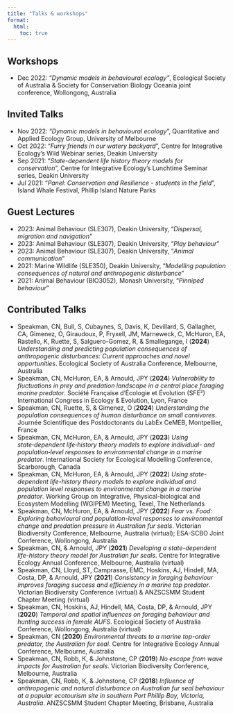 ```yaml
---
title: "Talks & workshops"
format: 
  html: 
    toc: true
---
```


## **Workshops**

-   Dec 2022: "*Dynamic models in behavioural ecology"*, Ecological Society of Australia & Society for Conservation Biology Oceania joint conference, Wollongong, Australia

## **Invited Talks**

-   Nov 2022: "*Dynamic models in behavioural ecology*", Quantitative and Applied Ecology Group, University of Melbourne
-   Oct 2022: "*Furry friends in our watery backyard*", Centre for Integrative Ecology's Wild Webinar series, Deakin University
-   Sep 2021: "*State-dependent life history theory models for conservation*", Centre for Integrative Ecology's Lunchtime Seminar series, Deakin University
-   Jul 2021: "*Panel: Conservation and Resilience - students in the field*", Island Whale Festival, Phillip Island Nature Parks

## **Guest Lectures**

-   2023: Animal Behaviour (SLE307), Deakin University, "*Dispersal, migration and navigation*"
-   2023: Animal Behaviour (SLE307), Deakin University, "*Play behaviour*"
-   2023: Animal Behaviour (SLE307), Deakin University, "*Animal communication*"
-   2021: Marine Wildlife (SLE350), Deakin University, "*Modelling population consequences of natural and anthropogenic disturbance*"
-   2021: Animal Behaviour (BIO3052), Monash University, "*Pinniped behaviour*"

## **Contributed Talks**

-   Speakman, CN, Bull, S, Cubaynes, S, Davis, K, Devillard, S, Gallagher, CA, Gimenez, O, Giraudoux, P, Fryxell, JM, Marneweck, C, McHuron, EA, Rastello, K, Ruette, S, Salguero-Gomez, R, & Smallegange, I (**2024**) *Understanding and predicting population consequences of anthropogenic disturbances: Current approaches and novel opportunities*. Ecological Society of Australia Conference, Melbourne, Australia
-   Speakman, CN, McHuron, EA, & Arnould, JPY (**2024**) *Vulnerability to fluctuations in prey and predation landscape in a central place foraging marine predator*. Société Française d’Écologie et Évolution (SFE²) International Congress in Ecology & Evolution, Lyon, France
-   Speakman, CN, Ruette, S, & Gimenez, O (**2024**) *Understanding the population consequences of human disturbance on small carnivores*. Journée Scientifique des Postdoctorants du LabEx CeMEB, Montpellier, France
-   Speakman, CN, McHuron, EA, & Arnould, JPY (**2023**) *Using state‑dependent life‑history theory models to explore individual- and population‑level responses to environmental change in a marine predator*. International Society for Ecological Modelling Conference, Scarborough, Canada
-   Speakman, CN, McHuron, EA, & Arnould, JPY (**2022**) *Using state-dependent life-history theory models to explore individual and population level responses to environmental change in a marine predator*. Working Group on Integrative, Physical-biological and Ecosystem Modelling (WGIPEM) Meeting, Texel, The Netherlands
-   Speakman, CN, McHuron, EA, & Arnould, JPY (**2022**) *Fear vs. Food: Exploring behavioural and population-level responses to environmental change and predation pressure in Australian fur seals*. Victorian Biodiversity Conference, Melbourne, Australia (virtual); ESA-SCBO Joint Conference, Wollongong, Australia
-   Speakman, CN, & Arnould, JPY (**2021**) *Developing a state-dependent life-history theory model for Australian fur seals*. Centre for Integrative Ecology Annual Conference, Melbourne, Australia (virtual)
-   Speakman, CN, Lloyd, ST, Camprasse, EMC, Hoskins, AJ, Hindell, MA, Costa, DP, & Arnould, JPY (**2021**) *Consistency in foraging behaviour improves foraging success and efficiency in a marine top predator*. Victorian Biodiversity Conference (virtual) & ANZSCSMM Student Chapter Meeting (virtual)
-   Speakman, CN, Hoskins, AJ, Hindell, MA, Costa, DP, & Arnould, JPY (**2020**) *Temporal and spatial influences on foraging behaviour and hunting success in female AUFS*. Ecological Society of Australia Conference, Wollongong, Australia (virtual)
-   Speakman, CN (**2020**) *Environmental threats to a marine top-order predator, the Australian fur seal*. Centre for Integrative Ecology Annual Conference, Melbourne, Australia
-   Speakman, CN, Robb, K, & Johnstone, CP (**2019**) *No escape from wave impacts for Australian fur seals*. Victorian Biodiversity Conference, Melbourne, Australia
-   Speakman, CN, Robb, K, & Johnstone, CP (**2018**) *Influence of anthropogenic and natural disturbance on Australian fur seal behaviour at a popular ecotourism site in southern Port Phillip Bay, Victoria, Australia*. ANZSCSMM Student Chapter Meeting, Brisbane, Australia
